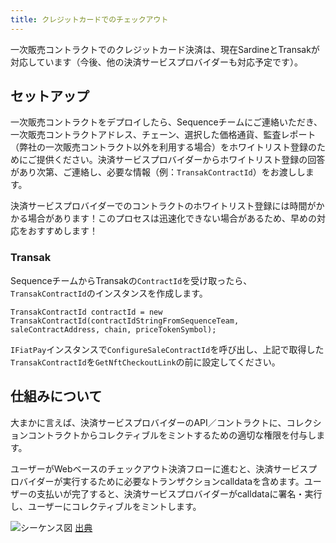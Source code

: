 ```yaml
---
title: クレジットカードでのチェックアウト
---
```


一次販売コントラクトでのクレジットカード決済は、現在SardineとTransakが対応しています（今後、他の決済サービスプロバイダーも対応予定です）。

## セットアップ
一次販売コントラクトをデプロイしたら、Sequenceチームにご連絡いただき、一次販売コントラクトアドレス、チェーン、選択した価格通貨、監査レポート（弊社の一次販売コントラクト以外を利用する場合）をホワイトリスト登録のためにご提供ください。決済サービスプロバイダーからホワイトリスト登録の回答があり次第、ご連絡し、必要な情報（例：`TransakContractId`）をお渡しします。

<Tip>決済サービスプロバイダーでのコントラクトのホワイトリスト登録には時間がかかる場合があります！このプロセスは迅速化できない場合があるため、早めの対応をおすすめします！</Tip>

### Transak
SequenceチームからTransakの`ContractId`を受け取ったら、`TransakContractId`のインスタンスを作成します。

```
TransakContractId contractId = new TransakContractId(contractIdStringFromSequenceTeam, saleContractAddress, chain, priceTokenSymbol);
```

`IFiatPay`インスタンスで`ConfigureSaleContractId`を呼び出し、上記で取得した`TransakContractId`を`GetNftCheckoutLink`の前に設定してください。

## 仕組みについて
大まかに言えば、決済サービスプロバイダーのAPI／コントラクトに、コレクションコントラクトからコレクティブルをミントするための適切な権限を付与します。

ユーザーがWebベースのチェックアウト決済フローに進むと、決済サービスプロバイダーが実行するために必要なトランザクションcalldataを含めます。ユーザーの支払いが完了すると、決済サービスプロバイダーがcalldataに署名・実行し、ユーザーにコレクティブルをミントします。

![シーケンス図](/images/unity/SequenceDiagram-PrimarySalesCheckoutFlow.png)
[出典](https://github.com/0xsequence/sequence-unity/blob/Feature/marketplaceCheckout/Packages/Sequence-Unity/Sequence/SequenceSDK/Pay/SD_PrimarySalesCheckoutFlow.mmd)